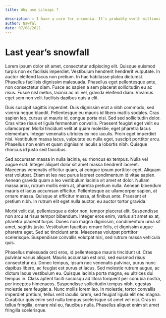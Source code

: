 ```yaml
---
title: Why use Liteapi ?

description : I have a cure for insomnia. It’s probably worth millions of dollars but I’m giving it to you free. It isn’t warm milk or chamomile tea. It’s list making. List stuff from your life like all your teachers or all the live music you’ve seen or all the Paul Newman movies you’ve watched. Okay, it may not put you to sleep, but at least you’ll entertain yourself while you’re awake instead of worrying your way through the night. Please use the open space below to share your first 50 words on the topic “insomnia.”
author: Nawfal
date: 07/08/2021
---
```

# Last year’s snowfall
Lorem ipsum dolor sit amet, consectetur adipiscing elit. Quisque euismod turpis non ex facilisis imperdiet. Vestibulum hendrerit hendrerit vulputate. In auctor eleifend lacus non pretium. In hac habitasse platea dictumst. Phasellus facilisis dignissim malesuada. Phasellus eget pellentesque ante, non consectetur diam. Fusce ac sapien a sem placerat sollicitudin eu ac risus. Fusce nisl metus, lacinia ac mi vel, gravida eleifend diam. Vivamus eget sem non velit facilisis dapibus quis a elit.

Duis suscipit sagittis imperdiet. Duis dignissim erat a nibh commodo, sed viverra neque blandit. Pellentesque eu mauris id libero mattis sodales. Cras sapien leo, cursus ut mauris id, congue porta nisi. Sed sed sollicitudin dolor. Cras vitae risus et ligula fermentum convallis. Praesent feugiat eget velit eu ullamcorper. Morbi tincidunt velit at quam molestie, eget pharetra lacus elementum. Integer venenatis ultricies ex nec iaculis. Proin eget imperdiet nisi. Vestibulum massa lacus, vulputate eu nulla eget, suscipit porttitor arcu. Phasellus non enim et quam dignissim iaculis a lobortis nibh. Quisque rhoncus id justo sed faucibus.

Sed accumsan massa in nulla lacinia, eu rhoncus ex tempus. Nulla vel augue erat. Integer aliquet dolor sit amet massa hendrerit laoreet. Maecenas venenatis efficitur quam, at congue ipsum porttitor eget. Aliquam erat volutpat. Etiam at leo nec purus laoreet condimentum id vitae sapien. Aenean gravida quam a leo vestibulum lacinia sit amet et dolor. Nullam massa arcu, rutrum mollis enim at, pharetra pretium nulla. Aenean bibendum mauris et lacus accumsan efficitur. Pellentesque ac ullamcorper sapien, at ornare massa. Quisque at efficitur massa, at finibus ante. Praesent et pretium nibh. In rutrum elit eget nulla auctor, eu auctor tortor gravida.

Morbi velit dui, pellentesque a dolor non, tempor placerat elit. Suspendisse non arcu at risus tempor bibendum. Integer eros enim, varius sit amet ex at, pharetra placerat turpis. Donec non magna dignissim, condimentum urna sit amet, sagittis justo. Vestibulum faucibus ornare felis, et dignissim augue pharetra eget. Sed ac tincidunt ante. Maecenas volutpat porttitor scelerisque. Suspendisse convallis volutpat nisi, sed rutrum massa vehicula quis.

Phasellus malesuada orci eros, id pellentesque mauris tincidunt ut. Cras pulvinar varius aliquet. Mauris accumsan est orci, sed euismod risus consectetur eu. Donec tempus, ipsum nec venenatis pulvinar, purus nunc dapibus libero, ac feugiat est purus et lacus. Sed molestie rutrum augue, ac dictum lacus vestibulum eu. Quisque lacinia porta magna, eu ultrices dui tempus in. Class aptent taciti sociosqu ad litora torquent per conubia nostra, per inceptos himenaeos. Suspendisse sollicitudin tempus nibh, egestas molestie sem feugiat a. Nunc mollis lorem leo. In molestie, tortor convallis imperdiet pretium, tellus velit iaculis lorem, sed feugiat ligula elit nec magna. Curabitur quis enim sed nulla tempus scelerisque sit amet vel nisi. Cras in tellus fringilla, ornare nisl eu, faucibus nulla. Phasellus aliquet enim sit amet fringilla scelerisque.

